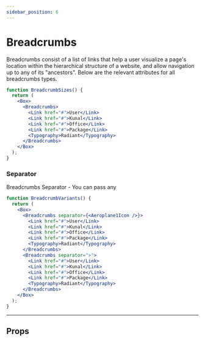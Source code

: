 ```yaml
---
sidebar_position: 6
---
```



# Breadcrumbs

Breadcrumbs consist of a list of links that help a user visualize a page's location within the hierarchical structure of a website, and allow navigation up to any of its "ancestors".
Below are the relevant attributes for all breadcrumbs types.

```jsx live
function BreadcrumbSizes() {
  return (
    <Box>
      <Breadcrumbs>
        <Link href="#">User</Link>
        <Link href="#">Kunal</Link>
        <Link href="#">Office</Link>
        <Link href="#">Package</Link>
        <Typography>Radiant</Typography>
      </Breadcrumbs>
    </Box>
  );
}
```

### Separator

Breadcrumbs Separator - You can pass any

```jsx live
function BreadcrumbVariants() {
  return (
    <Box>
      <Breadcrumbs separator={<Aeroplane1Icon />}>
        <Link href="#">User</Link>
        <Link href="#">Kunal</Link>
        <Link href="#">Office</Link>
        <Link href="#">Package</Link>
        <Typography>Radiant</Typography>
      </Breadcrumbs>
      <Breadcrumbs separator=">">
        <Link href="#">User</Link>
        <Link href="#">Kunal</Link>
        <Link href="#">Office</Link>
        <Link href="#">Package</Link>
        <Typography>Radiant</Typography>
      </Breadcrumbs>
    </Box>
  );
}
```

---

## Props

<PropsTable name="Breadcrumbs" />
